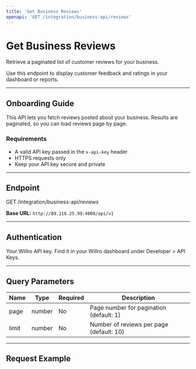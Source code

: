 ```yaml
---
title: 'Get Business Reviews'
openapi: 'GET /integration/business-api/reviews'
---
```


# Get Business Reviews

Retrieve a paginated list of customer reviews for your business.

<Note>
  Use this endpoint to display customer feedback and ratings in your dashboard
  or reports.
</Note>

---

## Onboarding Guide

This API lets you fetch reviews posted about your business. Results are paginated, so you can load reviews page by page.

### Requirements

- A valid API key passed in the `x-api-key` header
- HTTPS requests only
- Keep your API key secure and private

---

## Endpoint

GET /integration/business-api/reviews

**Base URL:** `http://89.116.25.99:4000/api/v1`

---

## Authentication

<ParamField header="x-api-key" type="string" required>
  Your Willro API key. Find it in your Willro dashboard under Developer > API
  Keys.
</ParamField>

---

## Query Parameters

| Name  | Type   | Required | Description                              |
| ----- | ------ | -------- | ---------------------------------------- |
| page  | number | No       | Page number for pagination (default: 1)  |
| limit | number | No       | Number of reviews per page (default: 10) |

---

## Request Example





